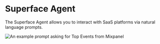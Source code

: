 
# Superface Agent
The Superface Agent allows you to interact with SaaS platforms via natural language prompts.

![An example prompt asking for Top Events from Mixpanel](/img/agent/index-agent-view.png)

<DocCardList />